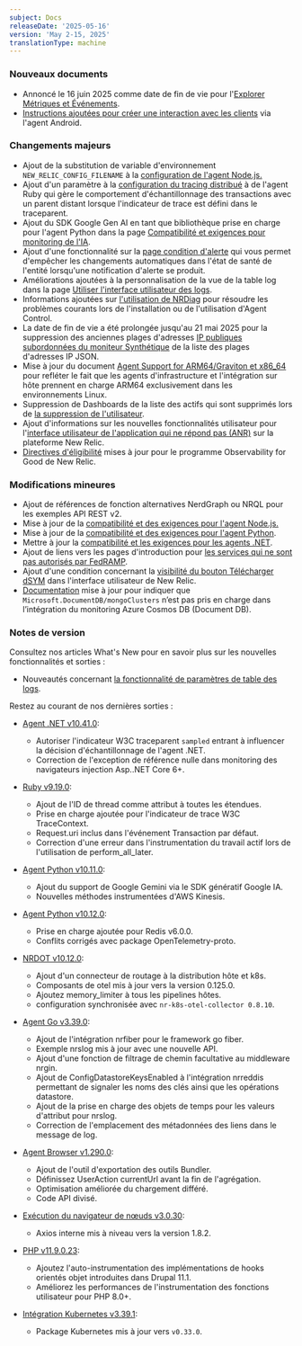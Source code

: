```yaml
---
subject: Docs
releaseDate: '2025-05-16'
version: 'May 2-15, 2025'
translationType: machine
---
```


### Nouveaux documents

* Annoncé le 16 juin 2025 comme date de fin de vie pour l&apos;[Explorer Métriques et Événements](/eol/2025/05/metrics-and-event-explorer/).
* [Instructions ajoutées pour créer une interaction avec les clients](/docs/mobile-monitoring/new-relic-mobile-android/install-configure/android-agent-custom-Interaction/) via l&apos;agent Android.

### Changements majeurs

* Ajout de la substitution de variable d&apos;environnement `NEW_RELIC_CONFIG_FILENAME` à la [configuration de l&apos;agent Node.js.](/docs/apm/agents/nodejs-agent/installation-configuration/nodejs-agent-configuration/#filename)
* Ajout d&apos;un paramètre à la [configuration du tracing distribué](/docs/apm/agents/ruby-agent/configuration/ruby-agent-configuration/#distributed_tracing-sampler-remote_parent_sampled) à de l&apos;agent Ruby qui gère le comportement d&apos;échantillonnage des transactions avec un parent distant lorsque l&apos;indicateur de trace est défini dans le traceparent.
* Ajout du SDK Google Gen AI en tant que bibliothèque prise en charge pour l&apos;agent Python dans la page [Compatibilité et exigences pour monitoring de l&apos;IA](/docs/ai-monitoring/compatibility-requirements-ai-monitoring/).
* Ajout d&apos;une fonctionnalité sur la [page condition d&apos;alerte](/docs/alerts/create-alert/create-alert-condition/alert-conditions/#disable-health-status-reporting) qui vous permet d&apos;empêcher les changements automatiques dans l&apos;état de santé de l&apos;entité lorsqu&apos;une notification d&apos;alerte se produit.
* Améliorations ajoutées à la personnalisation de la vue de la table log dans la page [Utiliser l&apos;interface utilisateur des logs](/docs/logs/ui-data/use-logs-ui/#customizable-table-views).
* Informations ajoutées sur [l&apos;utilisation de NRDiag](/docs/new-relic-control/agent-control/troubleshooting/#nrdiag) pour résoudre les problèmes courants lors de l&apos;installation ou de l&apos;utilisation d&apos;Agent Control.
* La date de fin de vie a été prolongée jusqu&apos;au 21 mai 2025 pour la suppression des anciennes plages d&apos;adresses [IP publiques subordonnées du moniteur Synthétique](/docs/synthetics/synthetic-monitoring/administration/synthetic-public-minion-ips/#dynamic-ip-addresses) de la liste des plages d&apos;adresses IP JSON.
* Mise à jour du document [Agent Support for ARM64/Graviton et x86\_64](/docs/apm/agents/manage-apm-agents/configuration/support-arm-graviton-x86-64/) pour refléter le fait que les agents d&apos;infrastructure et l&apos;intégration sur hôte prennent en charge ARM64 exclusivement dans les environnements Linux.
* Suppression de Dashboards de la liste des actifs qui sont supprimés lors de [la suppression de l&apos;utilisateur](/docs/accounts/accounts-billing/new-relic-one-user-management/user-management-ui-and-tasks/#delete-users).
* Ajout d&apos;informations sur les nouvelles fonctionnalités utilisateur pour l&apos;[interface utilisateur de l&apos;application qui ne répond pas (ANR)](/docs/mobile-monitoring/mobile-monitoring-ui/application-not-responding/#view-anr-new-relic) sur la plateforme New Relic.
* [Directives d&apos;éligibilité](/docs/accounts/accounts-billing/new-relic-one-pricing-billing/eligibility-guidelines-new-relic-nonprofit-program/#exceptions) mises à jour pour le programme Observability for Good de New Relic.

### Modifications mineures

* Ajout de références de fonction alternatives NerdGraph ou NRQL pour les exemples API REST v2.
* Mise à jour de la [compatibilité et des exigences pour l&apos;agent Node.js.](/docs/apm/agents/nodejs-agent/getting-started/compatibility-requirements-nodejs-agent/)
* Mise à jour de la [compatibilité et des exigences pour l&apos;agent Python](/docs/apm/agents/python-agent/getting-started/compatibility-requirements-python-agent/).
* Mettre à jour la [compatibilité et les exigences pour les agents .NET](/docs/apm/agents/net-agent/getting-started/net-agent-compatibility-requirements/).
* Ajout de liens vers les pages d&apos;introduction pour [les services qui ne sont pas autorisés par FedRAMP](/docs/security/security-privacy/compliance/certificates-standards-regulations/fedramp/#not-scope).
* Ajout d&apos;une condition concernant la [visibilité du bouton Télécharger dSYM](/docs/mobile-monitoring/new-relic-mobile-ios/configuration/upload-dsyms-bitcode-apps/#mobile-ui) dans l&apos;interface utilisateur de New Relic.
* [Documentation](/docs/infrastructure/microsoft-azure-integrations/azure-integrations-list/azure-cosmos-db-document-db-monitoring-integration/#metric-data) mise à jour pour indiquer que `Microsoft.DocumentDB/mongoClusters` n’est pas pris en charge dans l’intégration du monitoring Azure Cosmos DB (Document DB).

### Notes de version

Consultez nos articles What&apos;s New pour en savoir plus sur les nouvelles fonctionnalités et sorties :

* Nouveautés concernant [la fonctionnalité de paramètres de table des logs](/whats-new/2025/05/whats-new-05-06-log-table-settings/).

Restez au courant de nos dernières sorties :

* [Agent .NET v10.41.0](/docs/release-notes/agent-release-notes/net-release-notes/net-agent-10-41-0/):

  * Autoriser l&apos;indicateur W3C traceparent `sampled` entrant à influencer la décision d&apos;échantillonnage de l&apos;agent .NET.
  * Correction de l&apos;exception de référence nulle dans monitoring des navigateurs injection Asp..NET Core 6+.

* [Ruby v9.19.0](/docs/release-notes/agent-release-notes/ruby-release-notes/ruby-agent-9-19-0/):

  * Ajout de l&apos;ID de thread comme attribut à toutes les étendues.
  * Prise en charge ajoutée pour l&apos;indicateur de trace W3C TraceContext.
  * Request.uri inclus dans l&apos;événement Transaction par défaut.
  * Correction d&apos;une erreur dans l&apos;instrumentation du travail actif lors de l&apos;utilisation de perform\_all\_later.

* [Agent Python v10.11.0](/docs/release-notes/agent-release-notes/python-release-notes/python-agent-101100/):

  * Ajout du support de Google Gemini via le SDK génératif Google IA.
  * Nouvelles méthodes instrumentées d&apos;AWS Kinesis.

* [Agent Python v10.12.0](/docs/release-notes/agent-release-notes/python-release-notes/python-agent-101200/):

  * Prise en charge ajoutée pour Redis v6.0.0.
  * Conflits corrigés avec package OpenTelemetry-proto.

* [NRDOT v10.12.0](/docs/release-notes/nrdot-release-notes/nrdot-2025-05-06/):

  * Ajout d&apos;un connecteur de routage à la distribution hôte et k8s.
  * Composants de otel mis à jour vers la version 0.125.0.
  * Ajoutez memory\_limiter à tous les pipelines hôtes.
  * configuration synchronisée avec `nr-k8s-otel-collector 0.8.10`.

* [Agent Go v3.39.0](/docs/release-notes/agent-release-notes/go-release-notes/go-agent-3-39-0/):

  * Ajout de l&apos;intégration nrfiber pour le framework go fiber.
  * Exemple nrslog mis à jour avec une nouvelle API.
  * Ajout d&apos;une fonction de filtrage de chemin facultative au middleware nrgin.
  * Ajout de ConfigDatastoreKeysEnabled à l&apos;intégration nrreddis permettant de signaler les noms des clés ainsi que les opérations datastore.
  * Ajout de la prise en charge des objets de temps pour les valeurs d&apos;attribut pour nrslog.
  * Correction de l&apos;emplacement des métadonnées des liens dans le message de log.

* [Agent Browser v1.290.0](/docs/release-notes/new-relic-browser-release-notes/browser-agent-release-notes/browser-agent-v1.290.0/):

  * Ajout de l&apos;outil d&apos;exportation des outils Bundler.
  * Définissez UserAction currentUrl avant la fin de l&apos;agrégation.
  * Optimisation améliorée du chargement différé.
  * Code API divisé.

* [Exécution du navigateur de nœuds v3.0.30](/docs/release-notes/synthetics-release-notes/node-browser-runtime-release-notes/node-browser-runtime-3.0.30/):

  * Axios interne mis à niveau vers la version 1.8.2.

* [PHP v11.9.0.23](/docs/release-notes/agent-release-notes/php-release-notes/php-agent-11-9-0-23/):

  * Ajoutez l&apos;auto-instrumentation des implémentations de hooks orientés objet introduites dans Drupal 11.1.
  * Améliorez les performances de l&apos;instrumentation des fonctions utilisateur pour PHP 8.0+.

* [Intégration Kubernetes v3.39.1](/docs/release-notes/infrastructure-release-notes/kubernetes-integration-release-notes/kubernetes-integration-3-39-1/):

  * Package Kubernetes mis à jour vers `v0.33.0`.